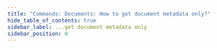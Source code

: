 ```yaml
---
title: "Commands: Documents: How to get document metadata only?"
hide_table_of_contents: true
sidebar_label: ...get document metadata only
sidebar_position: 0
---
```





<LanguageSwitcher supportedLanguages={supportedLanguages} />

<LanguageContent language="csharp">
   <GetDocumentMetadataOnlyCsharp />
</LanguageContent>

<LanguageContent language="java">
   <GetDocumentMetadataOnlyJava />
</LanguageContent>

<LanguageContent language="http">
   <GetDocumentMetadataOnlyHttp />
</LanguageContent>


<!---
- [Get](../../../../client-api/commands/documents/get)
- [Put](../../../../client-api/commands/documents/put)
- [Delete](../../../../client-api/commands/documents/delete)
- [Revisions and concurrency with ETags](../../../../client-api/concurrency/revisions-and-concurrency-with-etags)

-->